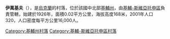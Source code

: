 {{coord|50|17|11|N|30|18|4|E|scale:30000|display=title}}

'''伊萬基夫'''（{{lang-uk|Іванків}}），是[[烏克蘭|烏克蘭]]的村落，位於該國中北部[[基輔州|基輔州]]，由[[基輔-斯維亞托申區|基輔-斯維亞托申區]]負責管轄，始建於1926年，面積0.02平方公里，海拔高度168米，2001年人口320，人口密度每平方公里16,000人。

{{DEFAULTSORT:Іванків}}
[[Category:基輔州村落|Category:基輔州村落]]
[[Category:基輔-斯維亞托申區村落|Category:基輔-斯維亞托申區村落]]


{{Kiev-geo-stub}}